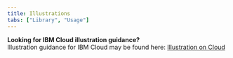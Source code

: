 ```yaml
---
title: Illustrations
tabs: ["Library", "Usage"]
---
```



<InlineNotification kind="info">

**Looking for IBM Cloud illustration guidance?** <br />
Illustration guidance for IBM Cloud may be found here: [Illustration on Cloud](https://pages.github.ibm.com/cdai-design/cloud-pal/cloudpal-guidance/illustration)

</InlineNotification>

<PictogramContainer />
